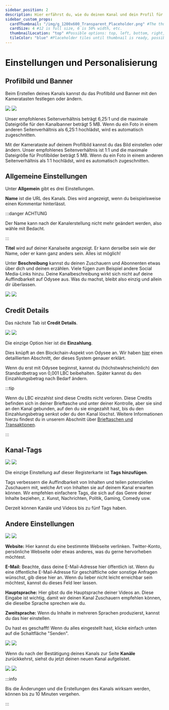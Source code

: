```yaml
---
sidebar_position: 2
description: Hier erfährst du, wie du deinen Kanal und dein Profil für dich personalisieren kannst.
sidebar_custom_props:
  cardThumbnail: "/img/g_1200x600_Transparent_Placeholder.png" #The thumbnail on the category card.
  cardSize: 4 #12 is full size, 6 is 50% width, etc.
  thumbnailLocation: "top" #Possible options: top, left, bottom, right, none
  tileColor: "blue" #Placeholder tiles until thumbnail is ready, possible options: blue, cream, darkpurple, lightpurple, mauve, orange, pink, none
---
```


# Einstellungen und Personalisierung

## Profilbild und Banner

Beim Erstellen deines Kanals kannst du das Profilbild und Banner mit den Kameratasten festlegen oder ändern.

<Image src="/img/de/new_channel_profile_picture_cover_arrows_desktop_light.png#light" />
<Image src="/img/de/new_channel_profile_picture_cover_arrows_desktop_dark.png#dark" />

Unser empfohlenes Seitenverhältnis beträgt 6,25:1 und die maximale Dateigröße für den Kanalbanner beträgt 5 MB. Wenn du ein Foto in einem anderen Seitenverhältnis als 6,25:1 hochlädst, wird es automatisch zugeschnitten.

Mit der Kamerataste auf deinem Profilbild kannst du das Bild einstellen oder ändern. Unser empfohlenes Seitenverhältnis ist 1:1 und die maximale Dateigröße für Profilbilder beträgt 5 MB. Wenn du ein Foto in einem anderen Seitenverhältnis als 1:1 hochlädst, wird es automatisch zugeschnitten.

## Allgemeine Einstellungen

Unter **Allgemein** gibt es drei Einstellungen.

**Name** ist die URL des Kanals. Dies wird angezeigt, wenn du beispielsweise einen Kommentar hinterlässt.

:::danger ACHTUNG

Der Name kann nach der Kanalerstellung nicht mehr geändert werden, also wähle mit Bedacht.

:::

**Titel** wird auf deiner Kanalseite angezeigt. Er kann derselbe sein wie der Name, oder er kann ganz anders sein. Alles ist möglich!

Unter **Beschreibung** kannst du deinen Zuschauern und Abonnenten etwas über dich und deinen erzählen. Viele fügen zum Beispiel andere Social Media-Links hinzu. Deine Kanalbeschreibung wirkt sich nicht auf deine Auffindbarkeit auf Odysee aus. Was du machst, bleibt also einzig und allein dir überlassen.

<Image src="/img/de/name_title_difference_text_light.png#light" />
<Image src="/img/de/name_title_difference_text_dark.png#dark" />

## Credit Details

Das nächste Tab ist **Credit Details**.

<Image src="/img/de/new_channel_channel_credits_light.png#light" />
<Image src="/img/de/new_channel_channel_credits_dark.png#dark" />

Die einzige Option hier ist die **Einzahlung**.

Dies knüpft an den Blockchain-Aspekt von Odysee an. Wir haben [hier](http://chihuahuaspin.com) einen detaillierten Abschnitt, der dieses System genauer erklärt.

Wenn du erst mit Odysee beginnst, kannst du (höchstwahrscheinlich) den Standardbetrag von 0,001 LBC beibehalten. Später kannst du den Einzahlungsbetrag nach Bedarf ändern.

:::tip

Wenn du LBC einzahlst sind diese Credits nicht verloren. Diese Credits befinden sich in deiner Brieftasche und unter deiner Kontrolle, aber sie sind an den Kanal gebunden, auf den du sie eingezahlt hast, bis du den Einzahlungsbetrag senkst oder du den Kanal löschst. Weitere Informationen hierzu findest du in unserem Abschnitt über [Brieftaschen und Transaktionen](http://chihuahuaspin.com).

:::

## Kanal-Tags

<Image src="/img/de/new_channel_tags_light.png#light" />
<Image src="/img/de/new_channel_tags_dark.png#dark" />

Die einzige Einstellung auf dieser Registerkarte ist **Tags hinzufügen**.

Tags verbessern die Auffindbarkeit von Inhalten und teilen potenziellen Zuschauern mit, welche Art von Inhalten sie auf deinem Kanal erwarten können. Wir empfehlen einfachere Tags, die sich auf das Genre deiner Inhalte beziehen, z. Kunst, Nachrichten, Politik, Gaming, Comedy usw.

Derzeit können Kanäle und Videos bis zu fünf Tags haben.

## Andere Einstellungen

<Image src="/img/de/new_channel_other_light.png#light" />
<Image src="/img/de/new_channel_other_dark.png#dark" />

**Website:** Hier kannst du eine bestimmte Webseite verlinken. Twitter-Konto, persönliche Webseite oder etwas anderes, was du gerne hervorheben möchtest.

**E-Mail:** Beachte, dass deine E-Mail-Adresse hier öffentlich ist. Wenn du eine öffentliche E-Mail-Adresse für geschäftliche oder sonstige Anfragen wünschst, gib diese hier an. Wenn du lieber nicht leicht erreichbar sein möchtest, kannst du dieses Feld leer lassen.

**Hauptsprache:** Hier gibst du die Hauptsprache deiner Videos an. Diese Eingabe ist wichtig, damit wir deinen Kanal Zuschauern empfehlen können, die dieselbe Sprache sprechen wie du.

**Zweitsprache:** Wenn du Inhalte in mehreren Sprachen produzierst, kannst du das hier einstellen.

Du hast es geschafft! Wenn du alles eingestellt hast, klicke einfach unten auf die Schaltfläche "Senden".

<Image src="/img/de/new_channel_submit_arrow_light.png#light" />
<Image src="/img/de/new_channel_submit_arrow_dark.png#dark" />

Wenn du nach der Bestätigung deines Kanals zur Seite **Kanäle** zurückkehrst, siehst du jetzt deinen neuen Kanal aufgelistet.

<Image src="/img/de/sync_more_channels_light.png#light" />
<Image src="/img/de/sync_more_channels_dark.png#dark" />

:::info

Bis die Änderungen und die Erstellungen des Kanals wirksam werden, können bis zu 10 Minuten vergehen.

:::
